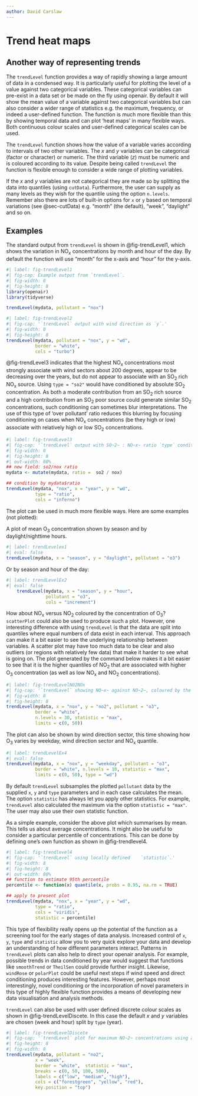 ```yaml
---
author: David Carslaw
---
```


# Trend heat maps {#sec-trendLevel}

## Another way of representing trends

The `trendLevel` function provides a way of rapidly showing a large amount of data in a condensed way. It is particularly useful for plotting the level of a value against two categorical variables. These categorical variables can pre-exist in a data set or be made on the fly using [openair]{.pkg}. By default it will show the mean value of a variable against two categorical variables but can also consider a wider range of statistics e.g. the maximum, frequency, or indeed a user-defined function. The function is much more flexible than this by showing temporal data and can plot 'heat maps' in many flexible ways. Both continuous colour scales and user-defined categorical scales can be used.

The `trendLevel` function shows how the value of a variable varies according to intervals of two other variables. The $x$ and $y$ variables can be categorical (factor or character) or numeric. The third variable ($z$) must be numeric and is coloured according to its value. Despite being called `trendLevel` the function is flexible enough to consider a wide range of plotting variables.

If the $x$ and $y$ variables are not categorical they are made so by splitting the data into quantiles (using `cutData`). Furthermore, the user can supply as many levels as they wish for the quantile using the option `n.levels`. Remember also there are lots of built-in options for `x` or `y` based on temporal variations (see @sec-cutData) e.g. "month" (the default), "week", "daylight" and so on.

## Examples {#sec-TrendLevelEx}

The standard output from `trendLevel` is shown in @fig-trendLevel1, which shows the variation in NO~x~ concentrations by month and hour of the day. By default the function will use "month" for the x-axis and "hour" for the y-axis.

```r
#| label: fig-trendLevel1
#| fig-cap: Example output from `trendLevel`.
#| fig-width: 8
#| fig-height: 8
library(openair)
library(tidyverse)

trendLevel(mydata, pollutant = "nox")
```

```r
#| label: fig-trendLevel2
#| fig-cap: '`trendLevel` output with wind direction as `y`.'
#| fig-width: 8
#| fig-height: 8
trendLevel(mydata, pollutant = "nox", y = "wd", 
           border = "white", 
           cols = "turbo")
```

@fig-trendLevel3 indicates that the highest NO~x~ concentrations most strongly associate with wind sectors about 200 degrees, appear to be decreasing over the years, but do not appear to associate with an SO~2~ rich NO~x~ source. Using `type = "so2"` would have conditioned by absolute SO~2~ concentration. As both a moderate contribution from an SO~2~ rich source and a high contribution from an SO~2~ poor source could generate similar SO~2~ concentrations, such conditioning can sometimes blur interpretations. The use of this type of 'over pollutant' ratio reduces this blurring by focusing conditioning on cases when NO~x~ concentrations (be they high or low) associate with relatively high or low SO~2~ concentrations.

```r
#| label: fig-trendLevel3
#| fig-cap: '`trendLevel` output with SO~2~ : NO~x~ ratio `type` conditioning.'
#| fig-width: 8
#| fig-height: 8
#| out-width: 80%
## new field: so2/nox ratio
mydata <- mutate(mydata, ratio =  so2 / nox)

## condition by mydata$ratio
trendLevel(mydata, "nox", x = "year", y = "wd", 
           type = "ratio",
           cols = "inferno")
```

The plot can be used in much more flexible ways. Here are some examples (not plotted):

A plot of mean O~3~ concentration shown by season and by daylight/nighttime hours.

```r
#| label: trendLevelex1
#| eval: false
trendLevel(mydata, x = "season", y = "daylight", pollutant = "o3")
```

Or by season and hour of the day:

```r
#| label: trendLevelEx2
#| eval: false
    trendLevel(mydata, x = "season", y = "hour", 
               pollutant = "o3",
               cols = "increment")
```

How about NO~x~ versus NO~2~ coloured by the concentration of O~3~? `scatterPlot` could also be used to produce such a plot. However, one interesting difference with using `trendLevel` is that the data are split into quantiles where equal numbers of data exist in each interval. This approach can make it a bit easier to see the underlying relationship between variables. A scatter plot may have too much data to be clear and also outliers (or regions with relatively few data) that make it harder to see what is going on. The plot generated by the command below makes it a bit easier to see that it is the higher quantiles of NO~2~ that are associated with higher O~3~ concentration (as well as low NO~x~ and NO~2~ concentrations).

```r
#| label: fig-trendLevelNO2NOx
#| fig-cap: '`trendLevel` showing NO~x~ against NO~2~, coloured by the concentration of O~3~.'
#| fig-width: 8
#| fig-height: 8
trendLevel(mydata, x = "nox", y = "no2", pollutant = "o3", 
           border = "white",
           n.levels = 30, statistic = "max", 
           limits = c(0, 50))
```

The plot can also be shown by wind direction sector, this time showing how O~3~ varies by weekday, wind direction sector and NO~x~ quantile.

```r
#| label: trendLevelEx4
#| eval: false
trendLevel(mydata, x = "nox", y = "weekday", pollutant = "o3",
           border = "white", n.levels = 10, statistic = "max",
           limits = c(0, 50), type = "wd")
```

By default `trendLevel` subsamples the plotted `pollutant` data by the supplied `x`, `y` and `type` parameters and in each case calculates the mean. The option `statistic` has always let you apply other statistics. For example, `trendLevel` also calculated the maximum via the option `statistic = "max"`. The user may also use their own statistic function.

As a simple example, consider the above plot which summarises by mean. This tells us about average concentrations. It might also be useful to consider a particular percentile of concentrations. This can be done by defining one's own function as shown in @fig-trendlevel4.

```r
#| label: fig-trendlevel4
#| fig-cap: '`trendLevel` using locally defined    `statistic`.'
#| fig-width: 8
#| fig-height: 8
#| out-width: 80%
## function to estimate 95th percentile
percentile <- function(x) quantile(x, probs = 0.95, na.rm = TRUE)

## apply to present plot
trendLevel(mydata, "nox", x = "year", y = "wd", 
           type = "ratio",
           cols = "viridis",
           statistic = percentile)
```

This type of flexibility really opens up the potential of the function as a screening tool for the early stages of data analysis. Increased control of `x`, `y`, `type` and `statistic` allow you to very quick explore your data and develop an understanding of how different parameters interact. Patterns in `trendLevel` plots can also help to direct your [openair]{.pkg} analysis. For example, possible trends in data conditioned by year would suggest that functions like `smoothTrend` or `TheilSen` could provide further insight. Likewise, `windRose` or `polarPlot` could be useful next steps if wind speed and direct conditioning produces interesting features. However, perhaps most interestingly, novel conditioning or the incorporation of novel parameters in this type of highly flexible function provides a means of developing new data visualisation and analysis methods.

`trendLevel` can also be used with user defined discrete colour scales as shown in @fig-trendLevelDiscete. In this case the default $x$ and $y$ variables are chosen (week and hour) split by `type` (year).

```r
#| label: fig-trendLevelDiscete
#| fig-cap: '`trendLevel` plot for maximum NO~2~ concentrations using a user-defined discrete colour scale.'
#| fig-height: 8
#| fig-width: 8
trendLevel(mydata, pollutant = "no2",
           x = "week",
           border = "white",  statistic = "max",
           breaks = c(0, 50, 100, 500),
           labels = c("low", "medium", "high"),
           cols = c("forestgreen", "yellow", "red"),
           key.position = "top")
```
